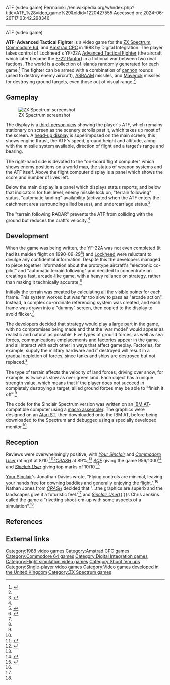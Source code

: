 ATF (video game)
Permalink: //en.wikipedia.org/w/index.php?title=ATF_%28video_game%29&oldid=1220427555
Accessed on: 2024-06-26T17:03:42.298346



------
ATF (video game)
{{short description|1988 video game}}
{{Infobox video game
|title = ATF: Advanced Tactical Fighter
|image=ATF Inlay.jpg
|developer = Ian Beynon<br>Neil Coxhead<br>Kevin J. Bezant
|publisher = Digital Integration
|designer = 
|engine = 
|released = 1988
|genre = [[Shoot 'em up]]
|modes = [[Single-player video game|Single-player]]
|platforms = [[ZX Spectrum]], [[Commodore 64]], [[Amstrad CPC]]
}}

'''ATF: Advanced Tactical Fighter''' is a video game for the [[ZX Spectrum]], [[Commodore 64]], and [[Amstrad CPC]] in 1988 by Digital Integration. The player takes control of Lockheed's YF-22A [[Advanced Tactical Fighter]] (the aircraft which later became the [[F-22 Raptor]]) in a fictional war between two rival factions.  The world is a collection of islands randomly generated for each game.<ref name="CRASH_Review">{{cite magazine|last=Jones|first=Nathan|last2=Evans|first2=Paul|title=ATF Review|magazine=CRASH|date=March 1988}}</ref> The fighter can be armed with a combination of [[Gatling gun|cannon]] rounds (used to destroy enemy aircraft), [[AIM-132 ASRAAM|ASRAAM]] missiles, and [[AGM-65 Maverick|Maverick]] missiles for destroying ground targets, even those out of visual range.<ref name="CRASH_Review" />

== Gameplay ==
[[Image:ATF (video game - screenshot).gif|left|thumb|ZX Spectrum screenshot]]

The display is a [[Third-person shooter|third-person view]] showing the player's ATF, which remains stationary on screen as the scenery scrolls past it, which takes up most of the screen.  A [[head-up display]] is superimposed on the main screen; this shows engine thrust, the ATF's speed, ground height and altitude, along with the missile system available, direction of flight and a target's range and bearing.

The right-hand side is devoted to the "on-board flight computer" which shows enemy positions on a world map, the status of weapon systems and the ATF itself. Above the flight computer display is a panel which shows the score and number of lives left.

Below the main display is a panel which displays status reports, and below that indicators for fuel level, enemy missile lock on, "terrain following" status, "automatic landing" availability (activated when the ATF enters the catchment area surrounding allied bases), and undercarriage status.<ref name="Inlay">{{Citation|title=ATF Inlay|publisher=Digital Integration Ltd.}}</ref>

The "terrain following RADAR" prevents the ATF from colliding with the ground but reduces the craft's velocity.<ref name="CRASH_Review" />

== Development ==
When the game was being written, the YF-22A was not even completed (it had its maiden flight on 1990-09-29<ref>{{cite web|url=http://www.f22-raptor.com/about/chronology.html|title=F-22 Chronology|publisher=F-22 Raptor Team Web Site|access-date=2008-03-14|archive-url=https://web.archive.org/web/20080307071916/http://www.f22-raptor.com/about/chronology.html|archive-date=2008-03-07|url-status=dead}}</ref>) and [[Lockheed Corporation|Lockheed]] were reluctant to divulge any confidential information.  Despite this the developers managed to piece together information about the prototype aircraft's "electronic co-pilot" and "automatic terrain following" and decided to concentrate on creating a fast, arcade-like game, with a heavy reliance on strategy, rather than making it technically accurate.<ref name="SU_Feature">{{cite magazine|last=Benyon|first=Ian|title=Background Noise: ATF|magazine=Sinclair User|date=April 1988}}</ref>

Initially the terrain was created by calculating all the visible points for each frame. This system worked but was far too slow to pass as "arcade action".  Instead, a complex co-ordinate referencing system was created, and each frame was drawn into a "dummy" screen, then copied to the display to avoid flicker.<ref name="SU_Feature" />

The developers decided that strategy would play a large part in the game, with no compromises being made and that the 'war model' would appear as realistic and natural as possible.  Five types of ground forces, as well as sea forces, communications emplacements and factories appear in the game, and all interact with each other in ways that affect gameplay.  Factories, for example, supply the military hardware and if destroyed will result in a gradual depletion of forces, since tanks and ships are destroyed but not replaced.<ref name="SU_Feature" />

The type of terrain affects the velocity of land forces; driving over snow, for example, is twice as slow as over green land.  Each object has a unique strength value, which means that if the player does not succeed in completely destroying a target, allied ground forces may be able to "finish it off".<ref name="SU_Feature" />

The code for the Sinclair Spectrum version was written on an [[IBM Personal Computer/AT|IBM AT]]-compatible computer using a [[macro assembler]]. The graphics were designed on an [[Atari ST]], then downloaded onto the IBM AT, before being downloaded to the Spectrum and debugged using a specially developed monitor.<ref name="SU_Feature" />

== Reception ==
{{Video game reviews
| CRASH = 89%<ref name="CRASH_Review" />
| SUser = 10/10<ref name="SU_Review" />
| YSinclair = 8/10<ref name="YS_Review" />
| rev1 = ''[[Commodore User]]''
| rev1Score = 8/10<ref name="CU_Review" />
| rev2 = ''[[ACE (games magazine)|ACE]]''
| rev2Score = 956/1000<ref name="ACE_Review" />
| award1Pub = ''Amstrad Action''
| award1 = Mastergame<ref>Game review, Amstrad Action magazine, [[Future Publishing]], issue 31, April 1988</ref>
}}

Reviews were overwhelmingly positive, with ''[[Your Sinclair]]'' and ''[[Commodore User]]'' rating it at 8/10,<ref name="YS_Review">{{cite magazine|last=Davies|first=Jonathan|title=ATF Review|magazine=Your Sinclair|date=April 1988}}</ref><ref name="CU_Review">{{cite magazine|last=Buciak|first=Bohdan|title=ATF Review|magazine=Commodore User|date=April 1988}}</ref>''[[CRASH (magazine)|CRASH]]'' at 89%,<ref name="CRASH_Review" />  ''[[ACE (games magazine)|ACE]]'' giving the game 956/1000<ref name="ACE_Review">{{cite magazine|last=Wilton|first=Andy|title=ATF Review|magazine=ACE|date=April 1988}}</ref> and ''[[Sinclair User]]'' giving top marks of 10/10.<ref name="SU_Review">{{cite magazine|last=Jenkins|first=Chris|title=ATF Review|magazine=Sinclair User|date=March 1988}}</ref>

[[Your Sinclair]]'s Jonathan Davies wrote, "Flying controls are minimal, leaving your hands free for downing baddies and generally enjoying the flight.",<ref name="YS_Review" /> Nathan Jones from ''[[CRASH (magazine)|CRASH]]'' decided that "...the graphics are superb and the landscapes give it a futuristic feel.'<ref name="CRASH_Review" /> and ''[[Sinclair User]]''{{'}}s Chris Jenkins called the game a "rivetting shoot-em-up with some aspects of a simulation".<ref name="SU_Review" />

== References ==
{{Reflist}}

== External links ==
{{WoS game|id=0000305|name=ATF}}

[[Category:1988 video games]]
[[Category:Amstrad CPC games]]
[[Category:Commodore 64 games]]
[[Category:Digital Integration games]]
[[Category:Flight simulation video games]]
[[Category:Shoot 'em ups]]
[[Category:Single-player video games]]
[[Category:Video games developed in the United Kingdom]]
[[Category:ZX Spectrum games]]